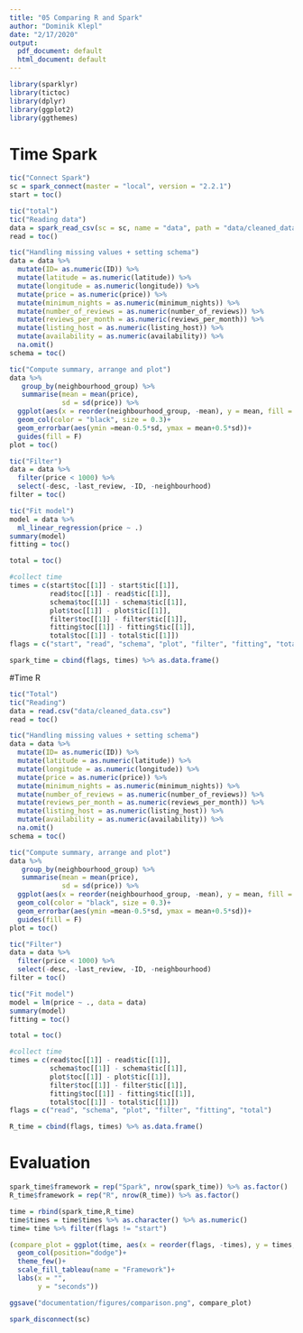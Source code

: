 ```yaml
---
title: "05 Comparing R and Spark"
author: "Dominik Klepl"
date: "2/17/2020"
output:
  pdf_document: default
  html_document: default
---
```


```r
library(sparklyr)
library(tictoc)
library(dplyr)
library(ggplot2)
library(ggthemes)
```

# Time Spark
```r
tic("Connect Spark")
sc = spark_connect(master = "local", version = "2.2.1")
start = toc()

tic("total")
tic("Reading data")
data = spark_read_csv(sc = sc, name = "data", path = "data/cleaned_data.csv")
read = toc()

tic("Handling missing values + setting schema")
data = data %>% 
  mutate(ID= as.numeric(ID)) %>%
  mutate(latitude = as.numeric(latitude)) %>%
  mutate(longitude = as.numeric(longitude)) %>%
  mutate(price = as.numeric(price)) %>%
  mutate(minimum_nights = as.numeric(minimum_nights)) %>%
  mutate(number_of_reviews = as.numeric(number_of_reviews)) %>%
  mutate(reviews_per_month = as.numeric(reviews_per_month)) %>%
  mutate(listing_host = as.numeric(listing_host)) %>%
  mutate(availability = as.numeric(availability)) %>%
  na.omit()
schema = toc()

tic("Compute summary, arrange and plot")
data %>%
   group_by(neighbourhood_group) %>%
   summarise(mean = mean(price),
             sd = sd(price)) %>%
  ggplot(aes(x = reorder(neighbourhood_group, -mean), y = mean, fill = neighbourhood_group))+
  geom_col(color = "black", size = 0.3)+
  geom_errorbar(aes(ymin =mean-0.5*sd, ymax = mean+0.5*sd))+
  guides(fill = F)
plot = toc()

tic("Filter")
data = data %>% 
  filter(price < 1000) %>%
  select(-desc, -last_review, -ID, -neighbourhood)
filter = toc()

tic("Fit model")
model = data %>%
  ml_linear_regression(price ~ .)
summary(model)
fitting = toc()

total = toc()

#collect time
times = c(start$toc[[1]] - start$tic[[1]],
          read$toc[[1]] - read$tic[[1]],
          schema$toc[[1]] - schema$tic[[1]],
          plot$toc[[1]] - plot$tic[[1]],
          filter$toc[[1]] - filter$tic[[1]],
          fitting$toc[[1]] - fitting$tic[[1]],
          total$toc[[1]] - total$tic[[1]])
flags = c("start", "read", "schema", "plot", "filter", "fitting", "total")

spark_time = cbind(flags, times) %>% as.data.frame()
```

#Time R
```r
tic("Total")
tic("Reading")
data = read.csv("data/cleaned_data.csv")
read = toc()

tic("Handling missing values + setting schema")
data = data %>% 
  mutate(ID= as.numeric(ID)) %>%
  mutate(latitude = as.numeric(latitude)) %>%
  mutate(longitude = as.numeric(longitude)) %>%
  mutate(price = as.numeric(price)) %>%
  mutate(minimum_nights = as.numeric(minimum_nights)) %>%
  mutate(number_of_reviews = as.numeric(number_of_reviews)) %>%
  mutate(reviews_per_month = as.numeric(reviews_per_month)) %>%
  mutate(listing_host = as.numeric(listing_host)) %>%
  mutate(availability = as.numeric(availability)) %>%
  na.omit()
schema = toc()

tic("Compute summary, arrange and plot")
data %>%
   group_by(neighbourhood_group) %>%
   summarise(mean = mean(price),
             sd = sd(price)) %>%
  ggplot(aes(x = reorder(neighbourhood_group, -mean), y = mean, fill = neighbourhood_group))+
  geom_col(color = "black", size = 0.3)+
  geom_errorbar(aes(ymin =mean-0.5*sd, ymax = mean+0.5*sd))+
  guides(fill = F)
plot = toc()

tic("Filter")
data = data %>% 
  filter(price < 1000) %>%
  select(-desc, -last_review, -ID, -neighbourhood)
filter = toc()

tic("Fit model")
model = lm(price ~ ., data = data)
summary(model)
fitting = toc()

total = toc()

#collect time
times = c(read$toc[[1]] - read$tic[[1]],
          schema$toc[[1]] - schema$tic[[1]],
          plot$toc[[1]] - plot$tic[[1]],
          filter$toc[[1]] - filter$tic[[1]],
          fitting$toc[[1]] - fitting$tic[[1]],
          total$toc[[1]] - total$tic[[1]])
flags = c("read", "schema", "plot", "filter", "fitting", "total")

R_time = cbind(flags, times) %>% as.data.frame()
```

# Evaluation
```r
spark_time$framework = rep("Spark", nrow(spark_time)) %>% as.factor()
R_time$framework = rep("R", nrow(R_time)) %>% as.factor()

time = rbind(spark_time,R_time)
time$times = time$times %>% as.character() %>% as.numeric()
time= time %>% filter(flags != "start")

(compare_plot = ggplot(time, aes(x = reorder(flags, -times), y = times, fill = framework))+
  geom_col(position="dodge")+
  theme_few()+
  scale_fill_tableau(name = "Framework")+
  labs(x = "",
       y = "seconds"))

ggsave("documentation/figures/comparison.png", compare_plot)

spark_disconnect(sc)
```

